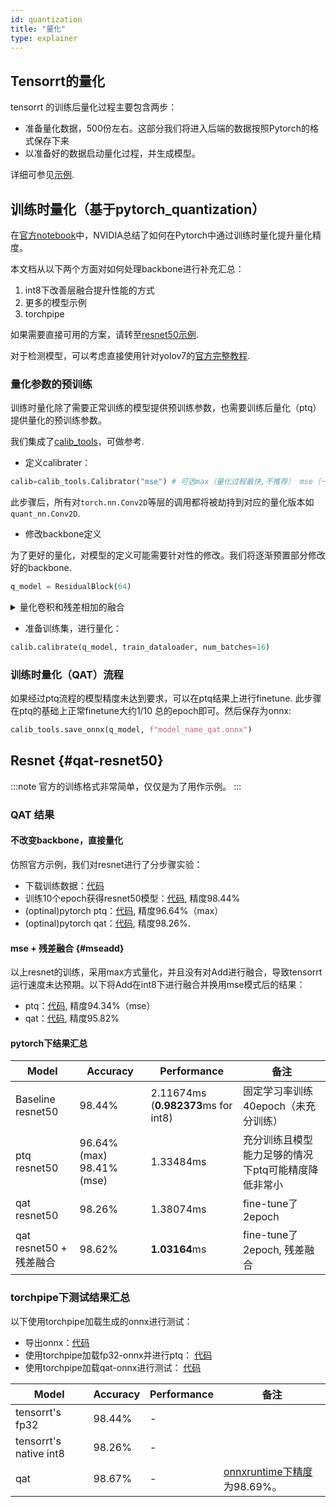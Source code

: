 ```yaml
---
id: quantization
title: "量化"
type: explainer
---
```



## Tensorrt的量化
tensorrt 的训练后量化过程主要包含两步：
- 准备量化数据，500份左右。这部分我们将进入后端的数据按照Pytorch的格式保存下来
- 以准备好的数据启动量化过程，并生成模型。

详细可参见[示例](https://github.com/torchpipe/torchpipe//examples/int8).

## 训练时量化（基于pytorch_quantization）
在[官方notebook](https://github.com/NVIDIA/TensorRT/blob/release/8.6/quickstart/quantization_tutorial/qat-ptq-workflow.ipynb)中，NVIDIA总结了如何在Pytorch中通过训练时量化提升量化精度。

本文档从以下两个方面对如何处理backbone进行补充汇总：
1. int8下改善层融合提升性能的方式
2. 更多的模型示例
3. torchpipe


如果需要直接可用的方案，请转至[resnet50示例](#qat-resnet50).

对于检测模型，可以考虑直接使用针对yolov7的[官方完整教程](https://github.com/NVIDIA-AI-IOT/yolo_deepstream/blob/main/yolov7_qat/doc/Guidance_of_QAT_performance_optimization.md).



### 量化参数的预训练

训练时量化除了需要正常训练的模型提供预训练参数，也需要训练后量化（ptq）提供量化的预训练参数。

我们集成了[calib_tools](https://github.com/torchpipe/torchpipe/-/blob/develop/examples/int8/qat/calib_tools.py)，可做参考.

- 定义calibrater：
```python
calib=calib_tools.Calibrator("mse") # 可选max（量化过程最快,不推荐） mse（一般准确率较好） entropy percentile
```
此步骤后，所有对`torch.nn.Conv2D`等层的调用都将被劫持到对应的量化版本如`quant_nn.Conv2D`.
- 修改backbone定义

为了更好的量化，对模型的定义可能需要针对性的修改。我们将逐渐预置部分修改好的backbone.
```python
q_model = ResidualBlock(64)
```
<details><summary>量化卷积和残差相加的融合</summary>


> ResidualBlock: 对于Add层，输入均是int8时，能比输入分别为fp32和int8更高效。


```python
class ResidualBlock(nn.Module):
    def __init__(self, num_channels):
        super(ResidualBlock, self).__init__()
        self.conv1 = nn.Conv2d(num_channels, num_channels, kernel_size=3, padding=1, bias=False)
        self.quant = quant
        if torch.nn.Conv2d is quant_nn.Conv2d:
            self.residual_quantizer = quant_nn.TensorQuantizer(quant_nn.QuantConv2d.default_quant_desc_input)
        self.relu1 = nn.ReLU(inplace=True)

    def forward(self, x):
        out = self.conv1(x)
        if hasattr(self, "residual_quantizer"):
            out = self.relu1(self.residual_quantizer(x)+out)
        else:
            out = self.relu1(x+out)
```

</details>

- 准备训练集，进行量化：
```python
calib.calibrate(q_model, train_dataloader, num_batches=16)
```
### 训练时量化（QAT）流程

如果经过ptq流程的模型精度未达到要求，可以在ptq结果上进行finetune. 此步骤在ptq的基础上正常finetune大约1/10 总的epoch即可。然后保存为onnx:
```python
calib_tools.save_onnx(q_model, f"model_name_qat.onnx")
```


## Resnet  {#qat-resnet50}



:::note
官方的训练格式非常简单，仅仅是为了用作示例。
:::





### QAT 结果

#### 不改变backbone，直接量化
仿照官方示例，我们对resnet进行了分步骤实验：

- 下载训练数据：[代码](https://github.com/torchpipe/torchpipe/-/blob/develop/examples/int8/qat/download_data.py)
- 训练10个epoch获得resnet50模型：[代码](https://github.com/torchpipe/torchpipe/-/blob/develop/examples/int8/qat/fp32_train.py), 精度98.44%
- (optinal)pytorch ptq：[代码](https://github.com/torchpipe/torchpipe/-/blob/develop/examples/int8/qat/ptq.py), 精度96.64%（max）
- (optinal)pytorch qat：[代码](https://github.com/torchpipe/torchpipe/-/blob/develop/examples/int8/qat/qat.py), 精度98.26%. 

#### mse + 残差融合 {#mseadd}

以上resnet的训练，采用max方式量化，并且没有对Add进行融合，导致tensorrt运行速度未达预期。以下将Add在int8下进行融合并换用mse模式后的结果：

- ptq：[代码](https://github.com/torchpipe/torchpipe/-/blob/develop/examples/int8/qat/ptq_merge_residual.py), 精度94.34%（mse）
- qat：[代码](https://github.com/torchpipe/torchpipe/-/blob/develop/examples/int8/qat/qat_merge_residual.py), 精度95.82%

#### pytorch下结果汇总
| Model                    | Accuracy |  Performance |备注 |
| ------------------------ | -------- | ----------- |----------- |
| Baseline resnet50    | 98.44%   | 2.11674ms (**0.982373**ms for int8)    | 固定学习率训练40epoch（未充分训练） |
| ptq resnet50    | 96.64%(max) 98.41%(mse)   | 1.33484ms     | 充分训练且模型能力足够的情况下ptq可能精度降低非常小|
| qat resnet50    | 98.26%   | 1.38074ms     |  fine-tune了2epoch|
| qat resnet50 + 残差融合   | 98.62%   | **1.03164**ms     |  fine-tune了2epoch, 残差融合|

### torchpipe下测试结果汇总
以下使用torchpipe加载生成的onnx进行测试：

- 导出onnx：[代码](https://github.com/torchpipe/torchpipe/-/blob/develop/examples/int8/qat/export_onnx_merge_residual.py)
- 使用torchpipe加载fp32-onnx并进行ptq： [代码](https://github.com/torchpipe/torchpipe/-/blob/develop/examples/int8/qat/torchpipe_ptq_test.py)
- 使用torchpipe加载qat-onnx进行测试： [代码](https://github.com/torchpipe/torchpipe/-/blob/develop/examples/int8/qat/torchpipe_qat_test.py)


| Model                    | Accuracy |  Performance |备注 |
| ------------------------ | -------- | ----------- |----------- |
| tensorrt's fp32 |98.44%  | -  | |
| tensorrt's native int8 |98.26%   | -  | |
| qat   | 98.67%   | -    |  [onnxruntime下精度]为98.69%。   |

[onnxruntime下精度]: https://github.com/torchpipe/torchpipe/-/blob/develop/examples/int8/qat/onnxruntime_qat_test.py